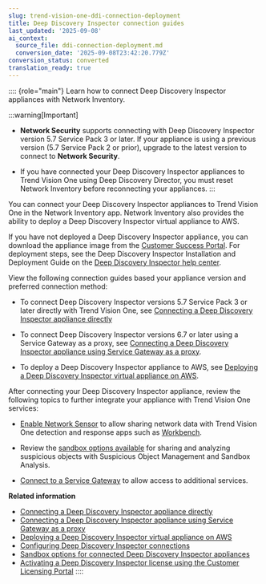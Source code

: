 ```yaml
---
slug: trend-vision-one-ddi-connection-deployment
title: Deep Discovery Inspector connection guides
last_updated: '2025-09-08'
ai_context:
  source_file: ddi-connection-deployment.md
  conversion_date: '2025-09-08T23:42:20.779Z'
conversion_status: converted
translation_ready: true
---
```


:::: {role="main"}
Learn how to connect Deep Discovery Inspector appliances with Network Inventory.

:::warning[Important]

- **Network Security** supports connecting with Deep Discovery Inspector version 5.7 Service Pack 3 or later. If your appliance is using a previous version (5.7 Service Pack 2 or prior), upgrade to the latest version to connect to **Network Security**.

- If you have connected your Deep Discovery Inspector appliances to Trend Vision One using Deep Discovery Director, you must reset Network Inventory before reconnecting your appliances.
:::

You can connect your Deep Discovery Inspector appliances to Trend Vision One in the Network Inventory app. Network Inventory also provides the ability to deploy a Deep Discovery Inspector virtual appliance to AWS.

If you have not deployed a Deep Discovery Inspector appliance, you can download the appliance image from the [Customer Success Portal](https://success.trendmicro.com/dcx/s/license). For deployment steps, see the Deep Discovery Inspector Installation and Deployment Guide on the [Deep Discovery Inspector help center](https://docs.trendmicro.com/en-us/documentation/deep-discovery-inspector/).

View the following connection guides based your appliance version and preferred connection method:

- To connect Deep Discovery Inspector versions 5.7 Service Pack 3 or later directly with Trend Vision One, see [Connecting a Deep Discovery Inspector appliance directly](connecting-ddi-directly.mdx)

- To connect Deep Discovery Inspector versions 6.7 or later using a Service Gateway as a proxy, see [Connecting a Deep Discovery Inspector appliance using Service Gateway as a proxy](ddi-connect-service-gateway.mdx).

- To deploy a Deep Discovery Inspector appliance to AWS, see [Deploying a Deep Discovery Inspector virtual appliance on AWS](deploying-ddi-appliance-aws.mdx).

After connecting your Deep Discovery Inspector appliance, review the following topics to further integrate your appliance with Trend Vision One services:

- [Enable Network Sensor](deep-discovery-inspector-appliances.mdx) to allow sharing network data with Trend Vision One detection and response apps such as [Workbench](workbench.mdx).

- Review the [sandbox options available](sandbox-deep-discovery-inspector.mdx) for sharing and analyzing suspicious objects with Suspicious Object Management and Sandbox Analysis.

- [Connect to a Service Gateway](configuring-ddi-connections.mdx) to allow access to additional services.

**Related information**

- [Connecting a Deep Discovery Inspector appliance directly](connecting-ddi-directly.md "Connect a Deep Discover Inspector appliance using Network Inventory.")
- [Connecting a Deep Discovery Inspector appliance using Service Gateway as a proxy](ddi-connect-service-gateway.md "Connect a Deep Discover Inspector appliance using a Service Gateway as a proxy.")
- [Deploying a Deep Discovery Inspector virtual appliance on AWS](deploying-ddi-appliance-aws.md "Learn how to connect a Deep Discovery Inspector virtual appliance deployed on AWS.")
- [Configuring Deep Discovery Inspector connections](configuring-ddi-connections.md "Manage how Deep Discovery Inspector appliances connect to Network Security and whether to leverage a Service Gateway as a service source.")
- [Sandbox options for connected Deep Discovery Inspector appliances](sandbox-deep-discovery-inspector.md "Review the options available for integrating and enabling analysis of suspicious files in a virtual sandbox for your Deep Discovery Inspector appliances.")
- [Activating a Deep Discovery Inspector license using the Customer Licensing Portal](activate-ddi-clp.md "Activate your Deep Discovery Inspector license to connect to Network Security and integrate with Sandbox as a Service.")
::::

